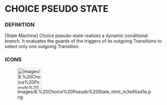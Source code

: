             
= CHOICE PSEUDO STATE =
 
=== DEFINITION ===
 
&#91;State Machine&#93; Choice pseudo-state realizes a dynamic conditional branch. It evaluates the guards of the triggers of its outgoing Transitions to select only one outgoing Transition.

 
=== ICONS ===
 
[[Image:Images/8.%20Choice%20Pseudo%20State_html_m3e95ad1e.png|75x66px]]

   